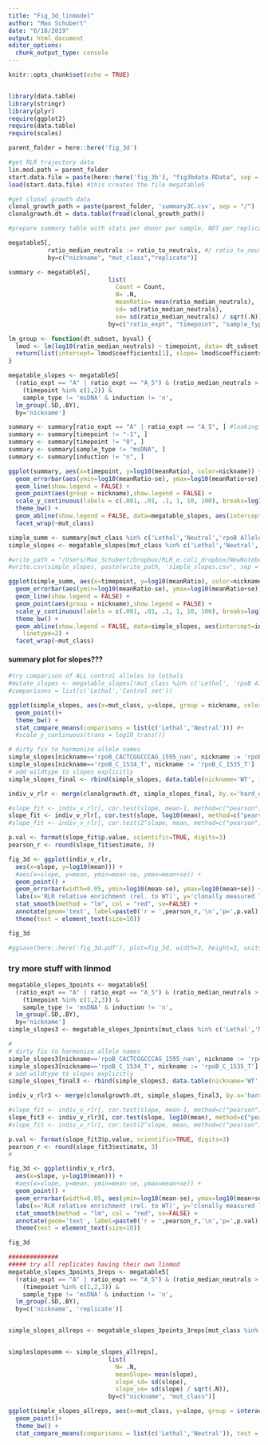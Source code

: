 ```yaml
---
title: "Fig_3d_linmodel"
author: "Max Schubert"
date: "6/18/2019"
output: html_document
editor_options: 
  chunk_output_type: console
---
```


```r
knitr::opts_chunk$set(echo = TRUE)


library(data.table)
library(stringr)
library(plyr)
require(ggplot2)
require(data.table)
require(scales)

parent_folder = here::here('fig_3d')

```

```r
#get RLR trajectory data
lin.mod.path = parent_folder
start.data.file = paste(here::here('fig_3b'), "fig3bdata.RData", sep = "/")
load(start.data.file) #this creates the file megatable5

#get clonal growth data
clonal_growth_path = paste(parent_folder, 'summary3C.csv', sep = "/")
clonalgrowth.dt = data.table(fread(clonal_growth_path))
```

```r
#prepare summary table with stats per donor per sample, NOT per replicate

megatable5[,
           ratio_median_neutrals := ratio_to_neutrals, #/ ratio_to_neutrals[timepoint==1],
           by=c("nickname", "mut_class","replicate")]

summary <- megatable5[, 
                            list(
                              Count = Count,
                              N= .N,
                              meanRatio= mean(ratio_median_neutrals),
                              sd= sd(ratio_median_neutrals),
                              se= sd(ratio_median_neutrals) / sqrt(.N)),
                            by=c("ratio_expt", "timepoint", "sample_type", "induction", "bc_read", "nickname", "mut_class")]

lm_group <- function(dt_subset, byval) {
  lmod <- lm(log10(ratio_median_neutrals) ~ timepoint, data= dt_subset[is.finite(ratio_median_neutrals)])
  return(list(intercept= lmod$coefficients[1], slope= lmod$coefficients[2], mut_class= dt_subset$mut_class[1]))
}

megatable_slopes <- megatable5[
  (ratio_expt == "A" | ratio_expt == "A_5") & (ratio_median_neutrals > 0) &
    (timepoint %in% c(1,2)) & 
    sample_type != 'msDNA' & induction != 'n',
  lm_group(.SD,.BY),
  by='nickname']

```

```r
summary <- summary[ratio_expt == "A" | ratio_expt == "A_5", ] #looking at rif5
summary <- summary[timepoint != "-1", ]
summary <- summary[timepoint != "0", ]
summary <- summary[sample_type != "msDNA", ]
summary <- summary[induction != "n", ]

ggplot(summary, aes(x=timepoint, y=log10(meanRatio), color=nickname)) + 
  geom_errorbar(aes(ymin=log10(meanRatio-se), ymax=log10(meanRatio+se)), width=.1, show.legend = FALSE) +
  geom_line(show.legend = FALSE) +
  geom_point(aes(group = nickname),show.legend = FALSE) +
  scale_y_continuous(labels = c(.001, .01, .1, 1, 10, 100), breaks=log10(c(.001, .01, .1, 1, 10, 100))) +
  theme_bw() +
  geom_abline(show.legend = FALSE, data=megatable_slopes, aes(intercept=intercept, slope=slope, color=nickname), linetype=2) +
  facet_wrap(~mut_class)
```


```r
simple_summ <- summary[mut_class %in% c('Lethal','Neutral','rpoB Alleles')]
simple_slopes <- megatable_slopes[mut_class %in% c('Lethal','Neutral','rpoB Alleles')]

#write_path = "/Users/Max_Schubert/Dropbox/RLR_e.coli_dropbox/NewNotebook_expts/A_phenotype_in_plates/a27_more_points"
#write.csv(simple_slopes, paste(write_path, 'simple_slopes.csv', sep = "/"))

ggplot(simple_summ, aes(x=timepoint, y=log10(meanRatio), color=nickname)) + 
  geom_errorbar(aes(ymin=log10(meanRatio-se), ymax=log10(meanRatio+se)), width=.1, show.legend = FALSE) +
  geom_line(show.legend = FALSE) +
  geom_point(aes(group = nickname),show.legend = FALSE) +
  scale_y_continuous(labels = c(.001, .01, .1, 1, 10, 100), breaks=log10(c(.001, .01, .1, 1, 10, 100))) +
  theme_bw() +
  geom_abline(show.legend = FALSE, data=simple_slopes, aes(intercept=intercept, slope=slope, color=nickname), 
    linetype=2) +
  facet_wrap(~mut_class)
```

#### summary plot for slopes???
```r
#try comparison of ALL control alleles to lethals
#mutate_slopes <- megatable_slopes[!mut_class %in% c('Lethal', 'rpoB Alleles'), mut_class := "Control set"]
#comparisons = list(c('Lethal','Control set'))

ggplot(simple_slopes, aes(x=mut_class, y=slope, group = nickname, color = mut_class))+
  geom_point()+
  theme_bw() +
  stat_compare_means(comparisons = list(c('Lethal','Neutral'))) #+
  #scale_y_continuous(trans = log10_trans())
```




```r

# dirty fix to harmonize allele names
simple_slopes[nickname=='rpoB_CACTCGGCCCAG_1595_nan', nickname := 'rpoB_CACTCGGCCCAG_1594_nan']
simple_slopes[nickname=='rpoB_C_1534_T', nickname := 'rpoB_C_1535_T']
# add wildtype to slopes explicitly
simple_slopes_final <- rbind(simple_slopes, data.table(nickname='WT', intercept=0, slope=0, mut_class='Neutral'))

indiv_v_rlr <- merge(clonalgrowth.dt, simple_slopes_final, by.x='hard_desc', by.y='nickname')

#slope_fit <- indiv_v_rlr[, cor.test(slope, mean-1, method=c("pearson"))]
slope_fit <- indiv_v_rlr[, cor.test(slope, log10(mean), method=c("pearson"))]
#slope_fit <- indiv_v_rlr[, cor.test(2^slope, mean, method=c("pearson"))]

p.val <- format(slope_fit$p.value, scientific=TRUE, digits=3)
pearson_r <- round(slope_fit$estimate, 3)

fig_3d <- ggplot(indiv_v_rlr, 
  aes(x=slope, y=log10(mean))) + 
  #aes(x=slope, y=mean, ymin=mean-se, ymax=mean+se)) + 
  geom_point() + 
  geom_errorbar(width=0.05, ymin=log10(mean-se), ymax=log10(mean+se)) +
  labs(x='RLR relative enrichment (rel. to WT)', y='clonally measured log(µ) (rel to. WT)') +
  stat_smooth(method = "lm", col = "red", se=FALSE) +
  annotate(geom='text', label=paste0('r = ',pearson_r,'\n','p=',p.val), y=0.2, x=0.25) +
  theme(text = element_text(size=10))

fig_3d

#ggsave(here::here('fig_3d.pdf'), plot=fig_3d, width=3, height=3, units='in', dpi=300, useDingbats=FALSE)

```


#######
### try more stuff with linmod

```r

megatable_slopes_3points <- megatable5[
  (ratio_expt == "A" | ratio_expt == "A_5") & (ratio_median_neutrals > 0) &
    (timepoint %in% c(1,2,3)) & 
    sample_type != 'msDNA' & induction != 'n',
  lm_group(.SD,.BY),
  by='nickname']
simple_slopes3 <- megatable_slopes_3points[mut_class %in% c('Lethal','Neutral','rpoB Alleles')]

#
# dirty fix to harmonize allele names
simple_slopes3[nickname=='rpoB_CACTCGGCCCAG_1595_nan', nickname := 'rpoB_CACTCGGCCCAG_1594_nan']
simple_slopes3[nickname=='rpoB_C_1534_T', nickname := 'rpoB_C_1535_T']
# add wildtype to slopes explicitly
simple_slopes_final3 <- rbind(simple_slopes3, data.table(nickname='WT', intercept=0, slope=0, mut_class='Neutral'))

indiv_v_rlr3 <- merge(clonalgrowth.dt, simple_slopes_final3, by.x='hard_desc', by.y='nickname')

#slope_fit <- indiv_v_rlr[, cor.test(slope, mean-1, method=c("pearson"))]
slope_fit3 <- indiv_v_rlr3[, cor.test(slope, log10(mean), method=c("pearson"))]
#slope_fit <- indiv_v_rlr[, cor.test(2^slope, mean, method=c("pearson"))]

p.val <- format(slope_fit3$p.value, scientific=TRUE, digits=3)
pearson_r <- round(slope_fit3$estimate, 3)
#

fig_3d <- ggplot(indiv_v_rlr3, 
  aes(x=slope, y=log10(mean))) + 
  #aes(x=slope, y=mean, ymin=mean-se, ymax=mean+se)) + 
  geom_point() + 
  geom_errorbar(width=0.05, aes(ymin=log10(mean-se), ymax=log10(mean+se))) +
  labs(x='RLR relative enrichment (rel. to WT)', y='clonally measured log(µ) (rel to. WT)') +
  stat_smooth(method = "lm", col = "red", se=FALSE) +
  annotate(geom='text', label=paste0('r = ',pearson_r,'\n','p=',p.val), y=0.2, x=0.25) +
  theme(text = element_text(size=10))

fig_3d

##############
##### try all replicates having their own linmod
megatable_slopes_3points_3reps <- megatable5[
  (ratio_expt == "A" | ratio_expt == "A_5") & (ratio_median_neutrals > 0) &
    (timepoint %in% c(1,2,3)) & 
    sample_type != 'msDNA' & induction != 'n',
  lm_group(.SD,.BY),
  by=c('nickname', 'replicate')]


simple_slopes_allreps <- megatable_slopes_3points_3reps[mut_class %in% c('Lethal','Neutral','rpoB Alleles')]


simpleslopesumm <- simple_slopes_allreps[, 
                            list(
                              N= .N,
                              meanSlope= mean(slope),
                              slope_sd= sd(slope),
                              slope_se= sd(slope) / sqrt(.N)),
                            by=c("nickname", "mut_class")]

ggplot(simple_slopes_allreps, aes(x=mut_class, y=slope, group = interaction(nickname, replicate), color = mut_class))+
  geom_point()+
  theme_bw() +
  stat_compare_means(comparisons = list(c('Lethal','Neutral')), test = t.test)
```



